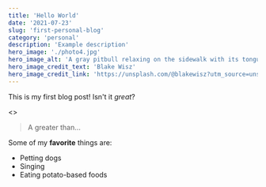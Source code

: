 ```yaml
---
title: 'Hello World'
date: '2021-07-23'
slug: 'first-personal-blog'
category: 'personal'
description: 'Example description'
hero_image: './photo4.jpg'
hero_image_alt: 'A gray pitbull relaxing on the sidewalk with its tongue hanging out'
hero_image_credit_text: 'Blake Wisz'
hero_image_credit_link: 'https://unsplash.com/@blakewisz?utm_source=unsplash&utm_medium=referral&utm_content=creditCopyText'
---
```


This is my first blog post! Isn't it _great_?

<>
  <blockquote>
    <p>A greater than…</p>
  </blockquote>
</>

Some of my **favorite** things are:

- Petting dogs
- Singing
- Eating potato-based foods
